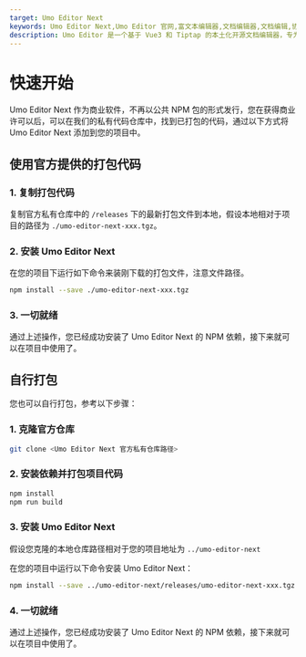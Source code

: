 ```yaml
---
target: Umo Editor Next
keywords: Umo Editor Next,Umo Editor 官网,富文本编辑器,文档编辑器,文档编辑,协同办公
description: Umo Editor 是一个基于 Vue3 和 Tiptap 的本土化开源文档编辑器，专为国人用户设计。它提供了强大的文档编辑能力和 AI 创作功能，支持分页模式、Markdown 语法、富文本编辑、多种格式的节点插入、页面样式设置、文档导出与打印等功能。此外，Umo Editor 还支持自定义扩展、多语言设置和暗色主题。
---
```


# 快速开始

Umo Editor Next 作为商业软件，不再以公共 NPM 包的形式发行，您在获得商业许可以后，可以在我们的私有代码仓库中，找到已打包的代码，通过以下方式将 Umo Editor Next 添加到您的项目中。

## 使用官方提供的打包代码

### 1. 复制打包代码
 
复制官方私有仓库中的 `/releases` 下的最新打包文件到本地，假设本地相对于项目的路径为 `./umo-editor-next-xxx.tgz`。

### 2. 安装 Umo Editor Next

在您的项目下运行如下命令来装刚下载的打包文件，注意文件路径。
 
```sh npm2yarn
npm install --save ./umo-editor-next-xxx.tgz
```
 
### 3. 一切就绪
 
通过上述操作，您已经成功安装了 Umo Editor Next 的 NPM 依赖，接下来就可以在项目中使用了。


## 自行打包

您也可以自行打包，参考以下步骤：

### 1. 克隆官方仓库
```bash
git clone <Umo Editor Next 官方私有仓库路径>
```

### 2. 安装依赖并打包项目代码

```sh npm2yarn
npm install
npm run build
```

### 3. 安装 Umo Editor Next

假设您克隆的本地仓库路径相对于您的项目地址为 `../umo-editor-next`

在您的项目中运行以下命令安装 Umo Editor Next：
 
```sh npm2yarn
npm install --save ../umo-editor-next/releases/umo-editor-next-xxx.tgz
```
 
### 4. 一切就绪
 
通过上述操作，您已经成功安装了 Umo Editor Next 的 NPM 依赖，接下来就可以在项目中使用了。